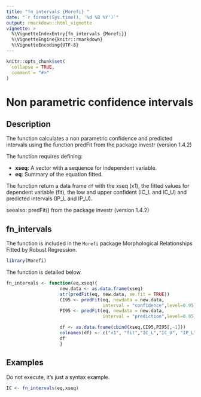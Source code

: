 ```yaml
---
title: "fn_intervals {Morefi} "
date: "`r format(Sys.time(), '%d %B %Y')`"
output: rmarkdown::html_vignette
vignette: >
  %\VignetteIndexEntry{fn_intervals {Morefi}}
  %\VignetteEngine{knitr::rmarkdown}
  %\VignetteEncoding{UTF-8}
---
```


```r
knitr::opts_chunk$set(
  collapse = TRUE,
  comment = "#>"
)
```


# Non parametric confidence intervals

## Description


The function calculates a non parametric confidence and predicted intervals
using the function predFit from the package investr (version 1.4.2)


The function requires defining:


 * **xseq**: A vector with a sequence for independent variable.
 * **eq**: Summary of the equation fitted.
 

The function return a data frame `df` with the xseq (x1), the fitted values for 
dependent variable (fit), the low and upper confident (IC_L and IC_U) and 
predicted intervals (IP_L and IP_U).


seealso: predFit() from the package investr (version 1.4.2)


## fn_intervals

The function is included in the `Morefi` package Morphological Relationships Fitted by Robust Regression.


```r
library(Morefi)
```


The function is detailed below.


```r

fn_intervals <- function(eq,xseq){
                    new.data <- as.data.frame(xseq)
                    str(predFit(eq, new.data, se.fit = TRUE))
                    CI95 <- predFit(eq, newdata = new.data,
                                    interval = "confidence",level=0.95)
                    PI95 <- predFit(eq, newdata = new.data,
                                    interval = "prediction",level=0.95)

                    df <- as.data.frame(cbind(xseq,CI95,PI95[,-1]))
                    colnames(df) <- c("x1", "fit","IC_L","IC_U", "IP_L","IP_U")
                    df
                    }

```


## Examples

Do not execute, it's just a syntax example.
<!-- Falta describir el ejemplo y que corra.... -->

```r
IC <- fn_intervals(eq,xseq)
```
